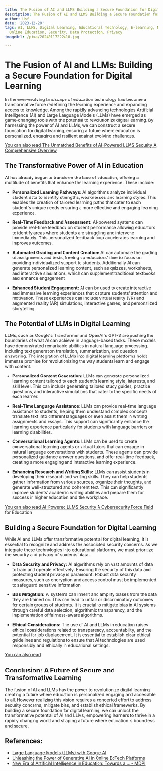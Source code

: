 ```yaml
---
title: The Fusion of AI and LLMS Building a Secure Foundation for Digital Learning
description: The Fusion of AI and LLMS Building a Secure Foundation for Digital Learning
author: Usf
date: '2023-12-20'
tags: AI, LLMS, Digital Learning, Educational Technology, E-learning, Machine Learning,
  Online Education, Security, Data Protection, Privacy
imageUrl: /pixa/20240117222410.jpg

---
```

# **The Fusion of AI and LLMs:  Building a Secure Foundation for Digital Learning**

In the  ever-evolving landscape of education technology has become a transformative force redefining the learning experience and expanding access to knowledge. Among the rapidly  advancing technologies Artificial Intelligence (AI) and Large Language Models (LLMs) have emerged as game-changing  tools with the potential to revolutionize digital learning.  By harnessing the power of AI and LLMs, we can construct a secure foundation for digital learning, ensuring a future where education is  personalized,  engaging and resilient against evolving  challenges.

[You can also read The Unmatched Benefits of AI-Powered LLMS Security A  Comprehensive Overview](The%20Unmatched%20Benefits%20of%20AI-Powered%20LLMS%20Security%20A%20Comprehensive%20Overview)


## **The Transformative Power of AI  in Education**

AI has already begun to transform the face of education, offering a multitude of  benefits that enhance the learning experience. These include:

- **Personalized Learning Pathways:** AI algorithms analyze individual student data to identify strengths, weaknesses and learning styles. This enables the creation of tailored learning paths that cater to each student's unique needs ensuring a more effective and engaging learning experience.


- **Real-Time  Feedback and Assessment:** AI-powered  systems can provide real-time feedback on student performance allowing educators to identify  areas  where students are struggling and  intervene immediately. This personalized feedback loop accelerates learning and improves outcomes.


- **Automated Grading and Content Creation:** AI can automate the grading of assignments and tests, freeing up educators' time to focus on providing individualized  support to students. Additionally AI can generate personalized learning content, such as  quizzes, worksheets, and interactive simulations, which can supplement traditional textbooks and enhance engagement.


-  **Enhanced  Student Engagement:** AI can be used to create interactive and immersive learning experiences that capture students' attention  and motivation. These experiences can include virtual reality (VR) and  augmented reality (AR) simulations, interactive  games, and personalized storytelling.


## **The  Potential of LLMs in Digital Learning**

LLMs, such as Google's  Transformer and OpenAI's GPT-3 are pushing  the boundaries of what AI can achieve in language-based tasks. These models have demonstrated remarkable abilities in natural language processing, including text generation  translation, summarization, and question answering. The integration of LLMs into digital learning platforms holds  immense promise for revolutionizing the way students learn and engage with content.

- **Personalized Content Generation:** LLMs  can generate  personalized learning content tailored to each student's learning style, interests, and skill level. This can include generating  tailored study guides, practice questions, and interactive simulations that cater to the specific  needs of each learner.


- **Real-Time Language Assistance:** LLMs can provide  real-time language assistance to students, helping them understand complex concepts translate text into  different languages or even assist  them in writing assignments and essays. This support can  significantly enhance the learning experience  particularly  for students  with language barriers or learning disabilities.


- **Conversational Learning Agents:** LLMs can be used  to create conversational learning agents or virtual tutors  that can engage in natural language conversations  with students. These agents can provide  personalized guidance answer questions, and offer real-time feedback, creating  a more  engaging  and interactive learning experience.


- **Enhancing Research and Writing  Skills:** LLMs can assist students in developing their research and writing  skills. They  can help  students gather information from various sources, organize  their thoughts, and generate well-structured and coherent text. This can significantly improve students' academic writing abilities and prepare them for success  in higher education and the workplace.

[You can also read AI-Powered LLMS Security A Cybersecurity Force Field for Education](AI-Powered%20LLMS%20Security%20A%20Cybersecurity%20Force%20Field%20for%20Education)


##  **Building a Secure Foundation for Digital Learning**

While AI and LLMs offer transformative potential for digital learning, it is essential to recognize and  address the associated security concerns.  As we integrate  these technologies into educational platforms, we must  prioritize the security and privacy of students' data.

- **Data Security and Privacy:** AI algorithms rely on vast  amounts of  data to train and  operate effectively. Ensuring the security of this data  and protecting student privacy  is paramount. Robust  data security measures, such as encryption and access control must be implemented to safeguard sensitive information.


-  **Bias Mitigation:** AI systems can inherit and amplify biases from the data they are trained on. This  can lead to unfair or discriminatory outcomes for certain groups of students. It is crucial to mitigate bias in AI systems through careful  data selection, algorithmic transparency,  and the implementation  of fairness-aware algorithms.


-  **Ethical Considerations:** The  use of AI and LLMs in education raises ethical considerations related to transparency, accountability, and  the potential for job displacement. It is essential to establish clear ethical  guidelines and regulations to ensure that AI technologies  are  used responsibly and ethically in educational settings.

[You can  also read ]()


## **Conclusion: A Future of  Secure and Transformative Learning**

The fusion of AI and LLMs has the power  to revolutionize digital learning creating a future where education is personalized engaging  and accessible to all. However realizing this vision requires a concerted effort to address security concerns, mitigate bias, and establish ethical frameworks. By building a secure foundation for digital learning, we can  unlock the transformative potential of AI and LLMs, empowering learners to thrive in a  rapidly changing world and shaping a future where  education is boundless  and secure.

## References:
- [Large Language Models (LLMs) with Google AI](https://cloud.google.com/ai/llms)
- [Unleashing the Power of Generative AI in Online EdTech Platforms](https://www.linkedin.com/pulse/redefining-learning-horizons-unleashing-power-generative-aritra-ghosh)
- [New Era of Artificial Intelligence in Education: Towards a ... - MDPI](https://www.mdpi.com/2071-1050/15/16/12451)
